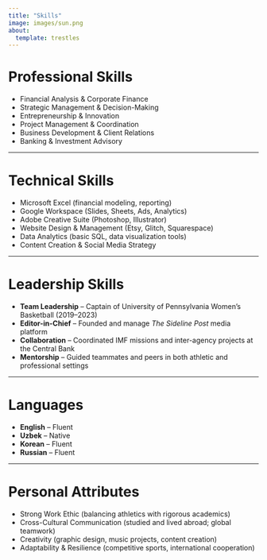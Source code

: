 ```yaml
---
title: "Skills"
image: images/sun.png
about:
  template: trestles
---
```


# Professional Skills

- Financial Analysis & Corporate Finance  
- Strategic Management & Decision-Making  
- Entrepreneurship & Innovation  
- Project Management & Coordination  
- Business Development & Client Relations  
- Banking & Investment Advisory  

---

# Technical Skills

- Microsoft Excel (financial modeling, reporting)  
- Google Workspace (Slides, Sheets, Ads, Analytics)  
- Adobe Creative Suite (Photoshop, Illustrator)  
- Website Design & Management (Etsy, Glitch, Squarespace)  
- Data Analytics (basic SQL, data visualization tools)  
- Content Creation & Social Media Strategy  

---

# Leadership Skills

- **Team Leadership** – Captain of University of Pennsylvania Women’s Basketball (2019–2023)  
- **Editor-in-Chief** – Founded and manage *The Sideline Post* media platform  
- **Collaboration** – Coordinated IMF missions and inter-agency projects at the Central Bank  
- **Mentorship** – Guided teammates and peers in both athletic and professional settings  

---

# Languages

- **English** – Fluent  
- **Uzbek** – Native  
- **Korean** – Fluent  
- **Russian** – Fluent  

---

# Personal Attributes

- Strong Work Ethic (balancing athletics with rigorous academics)  
- Cross-Cultural Communication (studied and lived abroad; global teamwork)  
- Creativity (graphic design, music projects, content creation)  
- Adaptability & Resilience (competitive sports, international cooperation)  
